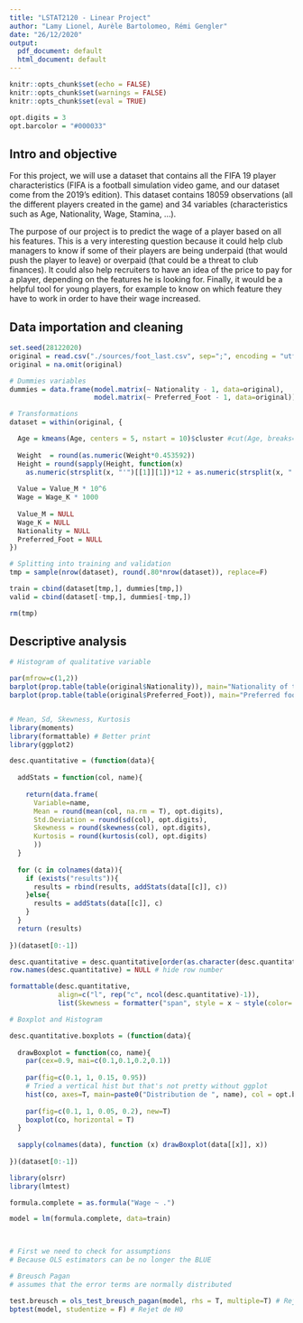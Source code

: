 ```yaml
---
title: "LSTAT2120 - Linear Project"
author: "Lamy Lionel, Aurèle Bartolomeo, Rémi Gengler"
date: "26/12/2020"
output:
  pdf_document: default
  html_document: default
---
```


```r
knitr::opts_chunk$set(echo = FALSE)
knitr::opts_chunk$set(warnings = FALSE)
knitr::opts_chunk$set(eval = TRUE)
```

```r
opt.digits = 3
opt.barcolor = "#000033"
```

## Intro and objective

For this project, we will use a dataset that contains all the FIFA 19 player characteristics (FIFA is a football simulation video game, and our dataset come from the 2019's edition). This dataset contains 18059 observations (all the different players created in the game) and 34 variables (characteristics such as Age, Nationality, Wage, Stamina, ...). 

The purpose of our project is to predict the wage of a player based on all his features. This is a very interesting question because it could help club managers to know if some of their players are being underpaid (that would push the player to leave) or overpaid (that could be a threat to club finances). It could also help recruiters to have an idea of the price to pay for a player, depending on the features he is looking for. Finally, it would be a helpful tool for young players, for example to know on which feature they have to work in order to have their wage increased.

## Data importation and cleaning

```r
set.seed(28122020)
original = read.csv("./sources/foot_last.csv", sep=";", encoding = "utf8", skipNul = T, stringsAsFactors = F)
original = na.omit(original)

# Dummies variables
dummies = data.frame(model.matrix(~ Nationality - 1, data=original), 
                     model.matrix(~ Preferred_Foot - 1, data=original))

# Transformations
dataset = within(original, {

  Age = kmeans(Age, centers = 5, nstart = 10)$cluster #cut(Age, breaks=c(min(Age), round(kmeans(Age, centers = 3, nstart = 10)$centers), max(Age)+1), right=F)
    
  Weight  = round(as.numeric(Weight*0.453592))
  Height = round(sapply(Height, function(x) 
    as.numeric(strsplit(x, "'")[[1]][1])*12 + as.numeric(strsplit(x, "'")[[1]][2])*2.54))
  
  Value = Value_M * 10^6
  Wage = Wage_K * 1000
  
  Value_M = NULL
  Wage_K = NULL
  Nationality = NULL
  Preferred_Foot = NULL
})

# Splitting into training and validation
tmp = sample(nrow(dataset), round(.80*nrow(dataset)), replace=F)

train = cbind(dataset[tmp,], dummies[tmp,])
valid = cbind(dataset[-tmp,], dummies[-tmp,])

rm(tmp)
```

## Descriptive analysis

```r
# Histogram of qualitative variable

par(mfrow=c(1,2))
barplot(prop.table(table(original$Nationality)), main="Nationality of the player", col = opt.barcolor, ylab="Percentage",las=2)
barplot(prop.table(table(original$Preferred_Foot)), main="Preferred foot of the player", col = opt.barcolor, ylab="Percentage")


# Mean, Sd, Skewness, Kurtosis
library(moments)
library(formattable) # Better print
library(ggplot2)

desc.quantitative = (function(data){
  
  addStats = function(col, name){
    
    return(data.frame(
      Variable=name,
      Mean = round(mean(col, na.rm = T), opt.digits),
      Std.Deviation = round(sd(col), opt.digits),
      Skewness = round(skewness(col), opt.digits),
      Kurtosis = round(kurtosis(col), opt.digits)
      ))
  }
  
  for (c in colnames(data)){
    if (exists("results")){
      results = rbind(results, addStats(data[[c]], c))
    }else{
      results = addStats(data[[c]], c)
    }
  }
  return (results)
   
})(dataset[0:-1])

desc.quantitative = desc.quantitative[order(as.character(desc.quantitative$Variable)),]
row.names(desc.quantitative) = NULL # hide row number

formattable(desc.quantitative,
            align=c("l", rep("c", ncol(desc.quantitative)-1)),
            list(Skewness = formatter("span", style = x ~ style(color= ifelse(abs(x) > 0.5, ifelse(abs(x) >= 2,"red", "orange"), "black")))))

# Boxplot and Histogram

desc.quantitative.boxplots = (function(data){
  
  drawBoxplot = function(co, name){
    par(cex=0.9, mai=c(0.1,0.1,0.2,0.1))
    
    par(fig=c(0.1, 1, 0.15, 0.95))
    # Tried a vertical hist but that's not pretty without ggplot
    hist(co, axes=T, main=paste0("Distribution de ", name), col = opt.barcolor, xlab="", xaxt="n")
    
    par(fig=c(0.1, 1, 0.05, 0.2), new=T)
    boxplot(co, horizontal = T)
  }
  
  sapply(colnames(data), function (x) drawBoxplot(data[[x]], x))
  
})(dataset[0:-1])

```

```r
library(olsrr)
library(lmtest)

formula.complete = as.formula("Wage ~ .")

model = lm(formula.complete, data=train)

 

# First we need to check for assumptions
# Because OLS estimators can be no longer the BLUE

# Breusch Pagan 
# assumes that the error terms are normally distributed

test.breusch = ols_test_breusch_pagan(model, rhs = T, multiple=T) # Rejet de H0
bptest(model, studentize = F) # Rejet de H0

```



